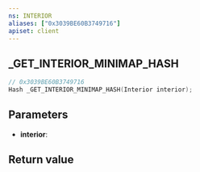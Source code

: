 ```yaml
---
ns: INTERIOR
aliases: ["0x3039BE60B3749716"]
apiset: client
---
```

## _GET_INTERIOR_MINIMAP_HASH

```c
// 0x3039BE60B3749716
Hash _GET_INTERIOR_MINIMAP_HASH(Interior interior);
```


## Parameters
* **interior**:

## Return value